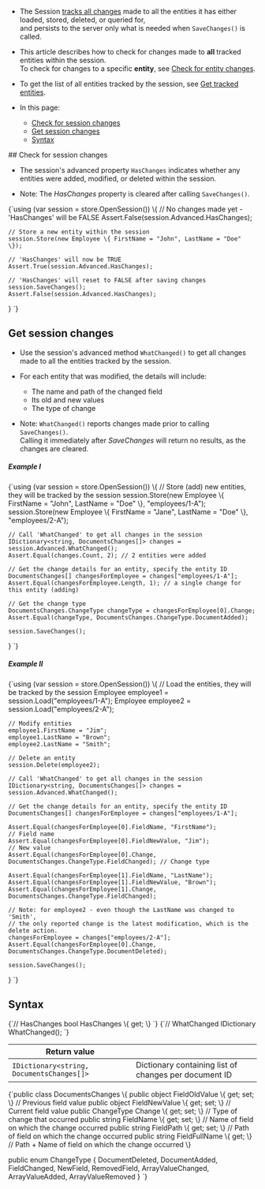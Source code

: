 
<Admonition type="note" title="">

* The Session [tracks all changes](../../../client-api/session/what-is-a-session-and-how-does-it-work.mdx#tracking-changes) 
  made to all the entities it has either loaded, stored, deleted, or queried for,  
  and persists to the server only what is needed when `SaveChanges()` is called.

* This article describes how to check for changes made to **all** tracked entities within the session.  
  To check for changes to a specific **entity**, see [Check for entity changes](../../../client-api/session/how-to/check-if-entity-has-changed.mdx).

* To get the list of all entities tracked by the session, see [Get tracked entities](../../../client-api/session/how-to/get-tracked-entities.mdx).
 
* In this page:
  * [Check for session changes](../../../client-api/session/how-to/check-if-there-are-any-changes-on-a-session.mdx#check-for-session-changes)
  * [Get session changes](../../../client-api/session/how-to/check-if-there-are-any-changes-on-a-session.mdx#get-session-changes)
  * [Syntax](../../../client-api/session/how-to/check-if-there-are-any-changes-on-a-session.mdx#syntax)

</Admonition>
## Check for session changes 

* The session's advanced property `HasChanges` indicates whether any entities were added, modified, or deleted within the session.

* Note: The _HasChanges_ property is cleared after calling `SaveChanges()`.
<TabItem value="changes_1" label="changes_1">
<CodeBlock language="csharp">
{`using (var session = store.OpenSession())
\{
    // No changes made yet - 'HasChanges' will be FALSE 
    Assert.False(session.Advanced.HasChanges);
    
    // Store a new entity within the session
    session.Store(new Employee \{ FirstName = "John", LastName = "Doe" \});
    
    // 'HasChanges' will now be TRUE 
    Assert.True(session.Advanced.HasChanges);
    
    // 'HasChanges' will reset to FALSE after saving changes 
    session.SaveChanges();
    Assert.False(session.Advanced.HasChanges);
\}
`}
</CodeBlock>
</TabItem>



## Get session changes 

* Use the session's advanced method `WhatChanged()` to get all changes made to all the entities tracked by the session.

* For each entity that was modified, the details will include:  
  * The name and path of the changed field   
  * Its old and new values  
  * The type of change  
  
* Note: `WhatChanged()` reports changes made prior to calling `SaveChanges()`.  
  Calling it immediately after _SaveChanges_ will return no results, as the changes are cleared.
##### Example I

<TabItem value="changes_2" label="changes_2">
<CodeBlock language="csharp">
{`using (var session = store.OpenSession())
\{
    // Store (add) new entities, they will be tracked by the session
    session.Store(new Employee \{ FirstName = "John", LastName = "Doe" \}, "employees/1-A");
    session.Store(new Employee \{ FirstName = "Jane", LastName = "Doe" \}, "employees/2-A");

    // Call 'WhatChanged' to get all changes in the session
    IDictionary<string, DocumentsChanges[]> changes = session.Advanced.WhatChanged();
    Assert.Equal(changes.Count, 2); // 2 entities were added
    
    // Get the change details for an entity, specify the entity ID
    DocumentsChanges[] changesForEmployee = changes["employees/1-A"];
    Assert.Equal(changesForEmployee.Length, 1); // a single change for this entity (adding)
    
    // Get the change type
    DocumentsChanges.ChangeType changeType = changesForEmployee[0].Change;
    Assert.Equal(changeType, DocumentsChanges.ChangeType.DocumentAdded);
    
    session.SaveChanges();
\}
`}
</CodeBlock>
</TabItem>

##### Example II

<TabItem value="changes_3" label="changes_3">
<CodeBlock language="csharp">
{`using (var session = store.OpenSession())
\{
    // Load the entities, they will be tracked by the session
    Employee employee1 = session.Load<Employee>("employees/1-A");
    Employee employee2 = session.Load<Employee>("employees/2-A");
    
    // Modify entities
    employee1.FirstName = "Jim";
    employee1.LastName = "Brown";
    employee2.LastName = "Smith";
    
    // Delete an entity
    session.Delete(employee2);

    // Call 'WhatChanged' to get all changes in the session
    IDictionary<string, DocumentsChanges[]> changes = session.Advanced.WhatChanged();
    
    // Get the change details for an entity, specify the entity ID
    DocumentsChanges[] changesForEmployee = changes["employees/1-A"];
    
    Assert.Equal(changesForEmployee[0].FieldName, "FirstName");                           // Field name
    Assert.Equal(changesForEmployee[0].FieldNewValue, "Jim");                             // New value
    Assert.Equal(changesForEmployee[0].Change, DocumentsChanges.ChangeType.FieldChanged); // Change type
    
    Assert.Equal(changesForEmployee[1].FieldName, "LastName");
    Assert.Equal(changesForEmployee[1].FieldNewValue, "Brown");
    Assert.Equal(changesForEmployee[1].Change, DocumentsChanges.ChangeType.FieldChanged);
    
    // Note: for employee2 - even though the LastName was changed to 'Smith',
    // the only reported change is the latest modification, which is the delete action. 
    changesForEmployee = changes["employees/2-A"];
    Assert.Equal(changesForEmployee[0].Change, DocumentsChanges.ChangeType.DocumentDeleted);
    
    session.SaveChanges();
\}
`}
</CodeBlock>
</TabItem>



## Syntax

<TabItem value="syntax_1" label="syntax_1">
<CodeBlock language="csharp">
{`// HasChanges
bool HasChanges \{ get; \}
`}
</CodeBlock>
</TabItem>
<TabItem value="syntax_2" label="syntax_2">
<CodeBlock language="csharp">
{`// WhatChanged
IDictionary<string, DocumentsChanges[]> WhatChanged();
`}
</CodeBlock>
</TabItem>

| Return value                              |                                                       |
|-------------------------------------------|-------------------------------------------------------|
| `IDictionary<string, DocumentsChanges[]>` | Dictionary containing list of changes per document ID |

<TabItem value="syntax_3" label="syntax_3">
<CodeBlock language="csharp">
{`public class DocumentsChanges
\{
    public object FieldOldValue \{ get; set; \}  // Previous field value
    public object FieldNewValue \{ get; set; \}  // Current field value
    public ChangeType Change \{ get; set; \}     // Type of change that occurred
    public string FieldName \{ get; set; \}      // Name of field on which the change occurred
    public string FieldPath \{ get; set; \}      // Path of field on which the change occurred
    public string FieldFullName \{ get; \}       // Path + Name of field on which the change occurred
\}

public enum ChangeType
\{
    DocumentDeleted,
    DocumentAdded,
    FieldChanged,
    NewField,
    RemovedField,
    ArrayValueChanged,
    ArrayValueAdded,
    ArrayValueRemoved
\}
`}
</CodeBlock>
</TabItem>




